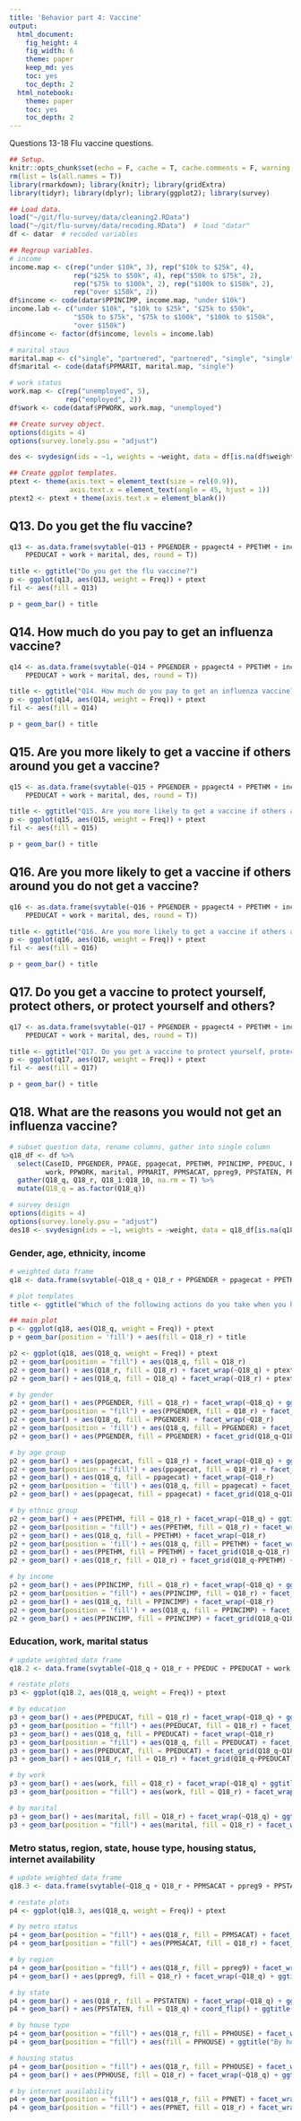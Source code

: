 ```yaml
---
title: 'Behavior part 4: Vaccine'
output: 
  html_document:
    fig_height: 4
    fig_width: 6
    theme: paper
    keep_md: yes
    toc: yes
    toc_depth: 2
  html_notebook:  
    theme: paper
    toc: yes
    toc_depth: 2
---
```


Questions 13-18
Flu vaccine questions.

```r
## Setup.
knitr::opts_chunk$set(echo = F, cache = T, cache.comments = F, warning = F, message = F, size = "small")
rm(list = ls(all.names = T))
library(rmarkdown); library(knitr); library(gridExtra)
library(tidyr); library(dplyr); library(ggplot2); library(survey)
```

```r
## Load data.
load("~/git/flu-survey/data/cleaning2.RData")
load("~/git/flu-survey/data/recoding.RData")  # load "datar"
df <- datar  # recoded variables
```

```r
## Regroup variables.
# income
income.map <- c(rep("under $10k", 3), rep("$10k to $25k", 4),
                rep("$25k to $50k", 4), rep("$50k to $75k", 2),
                rep("$75k to $100k", 2), rep("$100k to $150k", 2),
                rep("over $150k", 2))
df$income <- code(datar$PPINCIMP, income.map, "under $10k")
income.lab <- c("under $10k", "$10k to $25k", "$25k to $50k",
                "$50k to $75k", "$75k to $100k", "$100k to $150k",
                "over $150k")
df$income <- factor(df$income, levels = income.lab)

# marital staus
marital.map <- c("single", "partnered", "partnered", "single", "single", "single")
df$marital <- code(dataf$PPMARIT, marital.map, "single")

# work status
work.map <- c(rep("unemployed", 5),
              rep("employed", 2))
df$work <- code(dataf$PPWORK, work.map, "unemployed")
```

```r
## Create survey object.
options(digits = 4)
options(survey.lonely.psu = "adjust")

des <- svydesign(ids = ~1, weights = ~weight, data = df[is.na(df$weight)==F, ])
```

```r
## Create ggplot templates.
ptext <- theme(axis.text = element_text(size = rel(0.9)),
               axis.text.x = element_text(angle = 45, hjust = 1))
ptext2 <- ptext + theme(axis.text.x = element_blank())
```



## Q13. Do you get the flu vaccine?

```r
q13 <- as.data.frame(svytable(~Q13 + PPGENDER + ppagect4 + PPETHM + income + 
    PPEDUCAT + work + marital, des, round = T))

title <- ggtitle("Do you get the flu vaccine?")
p <- ggplot(q13, aes(Q13, weight = Freq)) + ptext
fil <- aes(fill = Q13)

p + geom_bar() + title
```


## Q14. How much do you pay to get an influenza vaccine?

```r
q14 <- as.data.frame(svytable(~Q14 + PPGENDER + ppagect4 + PPETHM + income + 
    PPEDUCAT + work + marital, des, round = T))

title <- ggtitle("Q14. How much do you pay to get an influenza vaccine?")
p <- ggplot(q14, aes(Q14, weight = Freq)) + ptext
fil <- aes(fill = Q14)

p + geom_bar() + title
```


## Q15. Are you more likely to get a vaccine if others around you get a vaccine?

```r
q15 <- as.data.frame(svytable(~Q15 + PPGENDER + ppagect4 + PPETHM + income + 
    PPEDUCAT + work + marital, des, round = T))

title <- ggtitle("Q15. Are you more likely to get a vaccine if others around you get a vaccine?")
p <- ggplot(q15, aes(Q15, weight = Freq)) + ptext
fil <- aes(fill = Q15)

p + geom_bar() + title
```


## Q16. Are you more likely to get a vaccine if others around you do not get a vaccine?

```r
q16 <- as.data.frame(svytable(~Q16 + PPGENDER + ppagect4 + PPETHM + income + 
    PPEDUCAT + work + marital, des, round = T))

title <- ggtitle("Q16. Are you more likely to get a vaccine if others around you do not get a vaccine?")
p <- ggplot(q16, aes(Q16, weight = Freq)) + ptext
fil <- aes(fill = Q16)

p + geom_bar() + title
```


## Q17. Do you get a vaccine to protect yourself, protect others, or protect yourself and others?

```r
q17 <- as.data.frame(svytable(~Q17 + PPGENDER + ppagect4 + PPETHM + income + 
    PPEDUCAT + work + marital, des, round = T))

title <- ggtitle("Q17. Do you get a vaccine to protect yourself, protect others, or protect yourself and others?")
p <- ggplot(q17, aes(Q17, weight = Freq)) + ptext
fil <- aes(fill = Q17)

p + geom_bar() + title
```


## Q18. What are the reasons you would not get an influenza vaccine?

```r
# subset question data, rename columns, gather into single column
q18_df <- df %>%
  select(CaseID, PPGENDER, PPAGE, ppagecat, PPETHM, PPINCIMP, PPEDUC, PPEDUCAT,
         work, PPWORK, marital, PPMARIT, PPMSACAT, ppreg9, PPSTATEN, PPHOUSE, PPRENT, PPNET, Q18_1:Q18_10, weight) %>%
  gather(Q18_q, Q18_r, Q18_1:Q18_10, na.rm = T) %>%
  mutate(Q18_q = as.factor(Q18_q))

# survey design
options(digits = 4)
options(survey.lonely.psu = "adjust")
des18 <- svydesign(ids = ~1, weights = ~weight, data = q18_df[is.na(q18_df$weight)==F, ])
```

### Gender, age, ethnicity, income

```r
# weighted data frame
q18 <- data.frame(svytable(~Q18_q + Q18_r + PPGENDER + ppagecat + PPETHM + PPINCIMP, des18, round = T))

# plot templates
title <- ggtitle("Which of the following actions do you take when you have influenza symptoms to avoid someone else from getting sick?")

## main plot
p <- ggplot(q18, aes(Q18_q, weight = Freq)) + ptext
p + geom_bar(position = 'fill') + aes(fill = Q18_r) + title
```

```r
p2 <- ggplot(q18, aes(Q18_q, weight = Freq)) + ptext
p2 + geom_bar(position = "fill") + aes(Q18_q, fill = Q18_r)
p2 + geom_bar() + aes(Q18_r, fill = Q18_r) + facet_wrap(~Q18_q) + ptext2
p2 + geom_bar() + aes(Q18_q, fill = Q18_q) + facet_wrap(~Q18_r) + ptext2

# by gender
p2 + geom_bar() + aes(PPGENDER, fill = Q18_r) + facet_wrap(~Q18_q) + ggtitle("By gender")
p2 + geom_bar(position = "fill") + aes(PPGENDER, fill = Q18_r) + facet_wrap(~Q18_q)
p2 + geom_bar() + aes(Q18_q, fill = PPGENDER) + facet_wrap(~Q18_r)
p2 + geom_bar(position = 'fill') + aes(Q18_q, fill = PPGENDER) + facet_wrap(~Q18_r) + ggtitle("By gender")
p2 + geom_bar() + aes(PPGENDER, fill = PPGENDER) + facet_grid(Q18_q~Q18_r) + coord_flip() + ptext2

# by age group
p2 + geom_bar() + aes(ppagecat, fill = Q18_r) + facet_wrap(~Q18_q) + ggtitle("By age group")
p2 + geom_bar(position = "fill") + aes(ppagecat, fill = Q18_r) + facet_wrap(~Q18_q)
p2 + geom_bar() + aes(Q18_q, fill = ppagecat) + facet_wrap(~Q18_r)
p2 + geom_bar(position = 'fill') + aes(Q18_q, fill = ppagecat) + facet_wrap(~Q18_r) + ggtitle("By age group")
p2 + geom_bar() + aes(ppagecat, fill = ppagecat) + facet_grid(Q18_q~Q18_r) + ptext2

# by ethnic group
p2 + geom_bar() + aes(PPETHM, fill = Q18_r) + facet_wrap(~Q18_q) + ggtitle("By ethnic group")
p2 + geom_bar(position = "fill") + aes(PPETHM, fill = Q18_r) + facet_wrap(~Q18_q)
p2 + geom_bar() + aes(Q18_q, fill = PPETHM) + facet_wrap(~Q18_r)
p2 + geom_bar(position = 'fill') + aes(Q18_q, fill = PPETHM) + facet_wrap(~Q18_r) + ggtitle("By ethnic group")
p2 + geom_bar() + aes(PPETHM, fill = PPETHM) + facet_grid(Q18_q~Q18_r) + ptext2
p2 + geom_bar() + aes(Q18_r, fill = Q18_r) + facet_grid(Q18_q~PPETHM) + ptext2

# by income
p2 + geom_bar() + aes(PPINCIMP, fill = Q18_r) + facet_wrap(~Q18_q) + ggtitle("By income") + ptext2
p2 + geom_bar(position = "fill") + aes(PPINCIMP, fill = Q18_r) + facet_wrap(~Q18_q) + ptext2
p2 + geom_bar() + aes(Q18_q, fill = PPINCIMP) + facet_wrap(~Q18_r)
p2 + geom_bar(position = 'fill') + aes(Q18_q, fill = PPINCIMP) + facet_wrap(~Q18_r) + ggtitle("By income group")
p2 + geom_bar() + aes(PPINCIMP, fill = PPINCIMP) + facet_grid(Q18_q~Q18_r) + ptext2

```

### Education, work, marital status

```r
# update weighted data frame
q18.2 <- data.frame(svytable(~Q18_q + Q18_r + PPEDUC + PPEDUCAT + work + PPWORK + marital + PPMARIT, des18, round = T))

# restate plots
p3 <- ggplot(q18.2, aes(Q18_q, weight = Freq)) + ptext
```

```r
# by education
p3 + geom_bar() + aes(PPEDUCAT, fill = Q18_r) + facet_wrap(~Q18_q) + ggtitle("By education")
p3 + geom_bar(position = "fill") + aes(PPEDUCAT, fill = Q18_r) + facet_wrap(~Q18_q)
p3 + geom_bar() + aes(Q18_q, fill = PPEDUCAT) + facet_wrap(~Q18_r)
p3 + geom_bar(position = "fill") + aes(Q18_q, fill = PPEDUCAT) + facet_wrap(~Q18_r) + ggtitle("By education")
p3 + geom_bar() + aes(PPEDUCAT, fill = PPEDUCAT) + facet_grid(Q18_q~Q18_r) + ptext2
p3 + geom_bar() + aes(Q18_r, fill = Q18_r) + facet_grid(Q18_q~PPEDUCAT) + ptext2

# by work
p3 + geom_bar() + aes(work, fill = Q18_r) + facet_wrap(~Q18_q) + ggtitle("By employment status")
p3 + geom_bar(position = "fill") + aes(work, fill = Q18_r) + facet_wrap(~Q18_q)

# by marital
p3 + geom_bar() + aes(marital, fill = Q18_r) + facet_wrap(~Q18_q) + ggtitle("By marital status")
p3 + geom_bar(position = "fill") + aes(marital, fill = Q18_r) + facet_wrap(~Q18_q)

```

### Metro status, region, state, house type, housing status, internet availability

```r
# update weighted data frame
q18.3 <- data.frame(svytable(~Q18_q + Q18_r + PPMSACAT + ppreg9 + PPSTATEN + PPHOUSE + PPRENT + PPNET, des18, round = T))

# restate plots
p4 <- ggplot(q18.3, aes(Q18_q, weight = Freq)) + ptext
```

```r
# by metro status
p4 + geom_bar(position = "fill") + aes(Q18_r, fill = PPMSACAT) + facet_wrap(~Q18_q) + ggtitle("By metro status")
p4 + geom_bar(position = "fill") + aes(PPMSACAT, fill = Q18_r) + facet_wrap(~Q18_q)

# by region
p4 + geom_bar(position = "fill") + aes(Q18_r, fill = ppreg9) + facet_wrap(~Q18_q) + ggtitle("By region")
p4 + geom_bar() + aes(ppreg9, fill = Q18_r) + facet_wrap(~Q18_q) + ggtitle("By region")

# by state
p4 + geom_bar() + aes(Q18_r, fill = PPSTATEN) + facet_wrap(~Q18_q) + ggtitle("By state")
p4 + geom_bar() + aes(PPSTATEN, fill = Q18_q) + coord_flip() + ggtitle("By state")

# by house type
p4 + geom_bar(position = "fill") + aes(Q18_r, fill = PPHOUSE) + facet_wrap(~Q18_q)
p4 + geom_bar(position = "fill") + aes(fill = PPHOUSE) + ggtitle("By house type")

# housing status
p4 + geom_bar(position = "fill") + aes(Q18_r, fill = PPHOUSE) + facet_wrap(~Q18_q)
p4 + geom_bar() + aes(PPHOUSE, fill = Q18_r) + facet_wrap(~Q18_q) + ggtitle("By housing")

# by internet availability
p4 + geom_bar(position = "fill") + aes(Q18_r, fill = PPNET) + facet_wrap(~Q18_q)
p4 + geom_bar(position = "fill") + aes(PPNET, fill = Q18_r) + facet_wrap(~Q18_q) + ggtitle("By internet availability")

```




